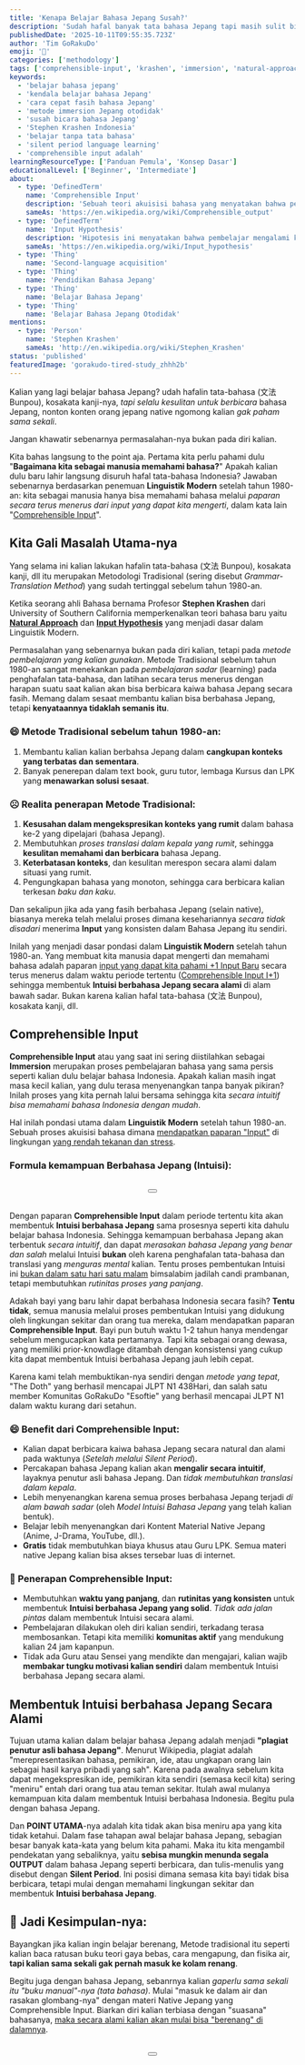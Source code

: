 ```yaml
---
title: 'Kenapa Belajar Bahasa Jepang Susah?'
description: 'Sudah hafal banyak tata bahasa Jepang tapi masih sulit bicara? Temukan alasan kenapa cara belajar tradisional sering gagal dan pelajari metode alami untuk bisa paham dan ngobrol lancar tanpa pusing menerjemahkan di kepala.'
publishedDate: '2025-10-11T09:55:35.723Z'
author: 'Tim GoRakuDo'
emoji: '🧐'
categories: ['methodology']
tags: ['comprehensible-input', 'krashen', 'immersion', 'natural-approach', 'belajar-bahasa-jepang']
keywords:
  - 'belajar bahasa jepang'
  - 'kendala belajar bahasa Jepang'
  - 'cara cepat fasih bahasa Jepang'
  - 'metode immersion Jepang otodidak'
  - 'susah bicara bahasa Jepang'
  - 'Stephen Krashen Indonesia'
  - 'belajar tanpa tata bahasa'
  - 'silent period language learning'
  - 'comprehensible input adalah'
learningResourceType: ['Panduan Pemula', 'Konsep Dasar']
educationalLevel: ['Beginner', 'Intermediate']
about:
  - type: 'DefinedTerm'
    name: 'Comprehensible Input'
    description: 'Sebuah teori akuisisi bahasa yang menyatakan bahwa pembelajar menguasai bahasa dengan memahami input bahasa target yang sedikit di atas tingkat kompetensi mereka saat ini (i+1).'
    sameAs: 'https://en.wikipedia.org/wiki/Comprehensible_output'
  - type: 'DefinedTerm'
    name: 'Input Hypothesis'
    description: 'Hipotesis ini menyatakan bahwa pembelajar mengalami kemajuan dalam pengetahuan bahasa mereka ketika mereka memahami masukan bahasa yang sedikit diatas daripada tingkat pemahaman mereka saat ini.'
    sameAs: 'https://en.wikipedia.org/wiki/Input_hypothesis'
  - type: 'Thing'
    name: 'Second-language acquisition'
  - type: 'Thing'
    name: 'Pendidikan Bahasa Jepang'
  - type: 'Thing'
    name: 'Belajar Bahasa Jepang'
  - type: 'Thing'
    name: 'Belajar Bahasa Jepang Otodidak'
mentions:
  - type: 'Person'
    name: 'Stephen Krashen'
    sameAs: 'http://en.wikipedia.org/wiki/Stephen_Krashen'
status: 'published'
featuredImage: 'gorakudo-tired-study_zhhh2b'
---
```


Kalian yang lagi belajar bahasa Jepang? udah hafalin tata-bahasa (文法 Bunpou), kosakata kanji-nya, *tapi selalu kesulitan untuk berbicara* bahasa Jepang, nonton konten orang jepang native ngomong kalian *gak paham sama sekali*. 

Jangan khawatir sebenarnya permasalahan-nya bukan pada diri kalian.

Kita bahas langsung to the point aja. Pertama kita perlu pahami dulu "**Bagaimana kita sebagai manusia memahami bahasa?**" Apakah kalian dulu baru lahir langsung disuruh hafal tata-bahasa Indonesia? Jawaban sebenarnya berdasarkan penemuan **Linguistik Modern** setelah tahun 1980-an: kita sebagai manusia hanya bisa memahami bahasa melalui *paparan secara terus menerus dari input yang dapat kita mengerti*, dalam kata lain "<u>Comprehensible Input</u>".

## Kita Gali Masalah Utama-nya

Yang selama ini kalian lakukan hafalin tata-bahasa (文法 Bunpou), kosakata kanji, dll itu merupakan Metodologi Tradisional (sering disebut *Grammar-Translation Method*) yang sudah tertinggal sebelum tahun 1980-an. 

Ketika seorang ahli Bahasa bernama Profesor **Stephen Krashen** dari University of Southern California memperkenalkan teori bahasa baru yaitu <u>**Natural Approach**</u> dan <u>**Input Hypothesis**</u> yang menjadi dasar dalam Linguistik Modern.

Permasalahan yang sebenarnya bukan pada diri kalian, tetapi pada *metode pembelajaran yang kalian gunakan*. Metode Tradisional sebelum tahun 1980-an sangat menekankan pada *pembelajaran sadar* (learning) pada penghafalan tata-bahasa, dan latihan secara terus menerus dengan harapan suatu saat kalian akan bisa berbicara kaiwa bahasa Jepang secara fasih. Memang dalam sesaat membantu kalian bisa berbahasa Jepang, tetapi **kenyataannya tidaklah semanis itu**.

### 😄 Metode Tradisional sebelum tahun 1980-an:

1. Membantu kalian kalian berbahsa Jepang dalam **cangkupan konteks yang terbatas dan sementara**.
2. Banyak penerepan dalam text book, guru tutor, lembaga Kursus dan LPK yang **menawarkan solusi sesaat**.

### ☹️ Realita penerapan Metode Tradisional:

1. **Kesusahan dalam mengekspresikan konteks yang rumit** dalam bahasa ke-2 yang dipelajari (bahasa Jepang).
2. Membutuhkan *proses translasi dalam kepala yang rumit*, sehingga **kesulitan memahami dan berbicara** bahasa Jepang.
3. **Keterbatasan konteks**, dan kesulitan merespon secara alami dalam situasi yang rumit.
4. Pengungkapan bahasa yang monoton, sehingga cara berbicara kalian terkesan *baku dan kaku*.

Dan sekalipun jika ada yang fasih berbahasa Jepang (selain native), biasanya mereka telah melalui proses dimana kesehariannya *secara tidak disadari* menerima **Input** yang konsisten dalam Bahasa Jepang itu sendiri. 

Inilah yang menjadi dasar pondasi dalam **Linguistik Modern** setelah tahun 1980-an. Yang membuat kita manusia dapat mengerti dan memahami bahasa adalah paparan <u>input yang dapat kita pahami +1 Input Baru</u> secara terus menerus dalam waktu periode tertentu (<u>Comprehensible Input I+1</u>) sehingga membentuk **Intuisi berbahasa Jepang secara alami** di alam bawah sadar. Bukan karena kalian hafal tata-bahasa (文法 Bunpou), kosakata kanji, dll.

## Comprehensible Input

**Comprehensible Input** atau yang saat ini sering diistilahkan sebagai **Immersion** merupakan proses pembelajaran bahasa yang sama persis seperti kalian dulu belajar bahasa Indonesia. Apakah kalian masih ingat masa kecil kalian, yang dulu terasa menyenangkan tanpa banyak pikiran? Inilah proses yang kita pernah lalui bersama sehingga kita *secara intuitif bisa memahami bahasa Indonesia dengan mudah*. 

Hal inilah pondasi utama dalam **Linguistik Modern** setelah tahun 1980-an. Sebuah proses akuisisi bahasa dimana <u>mendapatkan paparan "Input"</u> di lingkungan <u>yang rendah tekanan dan stress</u>. 

### Formula kemampuan Berbahasa Jepang (Intuisi):
<div style='margin: 2rem 0; text-align: center;'>
<CldImage 
  src='rumus-intuisi_lab7fs' 
  alt='Formula kemampuan Berbahasa Jepang (Intuisi ≈ [Comprehensible INPUT (i+1) × Waktu Paparan Bermakna] ÷ Filter Afektif)' 
  quality='auto' 
  width={512} 
  height={120}
  loading='eager'
/>
  <Button 
    text='Pembahasan Lebih Lanjut' 
    href='/panduan-lengkap-otodidak-bahasa-jepang#comprehensible-input'
    variant='primary'
    size='sm'
  />
</div>

Dengan paparan **Comprehensible Input** dalam periode tertentu kita akan membentuk **Intuisi berbahasa Jepang** sama prosesnya seperti kita dahulu belajar bahasa Indonesia. Sehingga kemampuan berbahasa Jepang akan terbentuk *secara intuitif*, dan dapat *merasakan bahasa Jepang yang benar dan salah* melalui Intuisi **bukan** oleh karena penghafalan tata-bahasa dan translasi yang *menguras mental* kalian. Tentu proses pembentukan Intuisi ini <u>bukan dalam satu hari satu malam</u> bimsalabim jadilah candi prambanan, tetapi membutuhkan *rutinitas proses yang panjang*. 

Adakah bayi yang baru lahir dapat berbahasa Indonesia secara fasih? **Tentu tidak**, semua manusia melalui proses pembentukan Intuisi yang didukung oleh lingkungan sekitar dan orang tua mereka, dalam mendapatkan paparan **Comprehensible Input**. Bayi pun butuh waktu 1-2 tahun hanya mendengar sebelum mengucapkan kata pertamanya. Tapi kita sebagai orang dewasa, yang memiliki prior-knowdlage ditambah dengan konsistensi yang cukup kita dapat membentuk Intuisi berbahasa Jepang jauh lebih cepat.

Karena kami telah membuktikan-nya sendiri dengan *metode yang tepat*, "The Doth" yang berhasil mencapai JLPT N1 438Hari, dan salah satu member Komunitas GoRakuDo "Esoftie" yang berhasil mencapai JLPT N1 dalam waktu kurang dari setahun.

### 😄 Benefit dari Comprehensible Input:

* Kalian dapat berbicara kaiwa bahasa Jepang secara natural dan alami pada waktunya (*Setelah melalui Silent Period*).
* Percakapan bahasa Jepang kalian akan **mengalir secara intuitif**, layaknya penutur asli bahasa Jepang. Dan *tidak membutuhkan translasi dalam kepala*.
* Lebih menyenangkan karena semua proses berbahasa Jepang terjadi *di alam bawah sadar* (oleh *Model Intuisi Bahasa Jepang* yang telah kalian bentuk).
* Belajar lebih menyenangkan dari Kontent Material Native Jepang (Anime, J-Drama, YouTube, dll.).
* **Gratis** tidak membutuhkan biaya khusus atau Guru LPK. Semua materi native Jepang kalian bisa akses tersebar luas di internet.

### 🤔 Penerapan Comprehensible Input:

* Membutuhkan **waktu yang panjang**, dan **rutinitas yang konsisten** untuk membentuk **Intuisi berbahasa Jepang yang solid**. *Tidak ada jalan pintas* dalam membentuk Intuisi secara alami.
* Pembelajaran dilakukan oleh diri kalian sendiri, terkadang terasa membosankan. Tetapi kita memiliki **komunitas aktif** yang mendukung kalian 24 jam kapanpun.
* Tidak ada Guru atau Sensei yang mendikte dan mengajari, kalian wajib **membakar tungku motivasi kalian sendiri** dalam membentuk Intuisi berbahasa Jepang secara alami.

## Membentuk Intuisi berbahasa Jepang Secara Alami

Tujuan utama kalian dalam belajar bahasa Jepang adalah menjadi **"plagiat penutur asli bahasa Jepang"**. Menurut Wikipedia, plagiat adalah "merepresentasikan bahasa, pemikiran, ide, atau ungkapan orang lain sebagai hasil karya pribadi yang sah". Karena pada awalnya sebelum kita dapat mengekspresikan ide, pemikiran kita sendiri (semasa kecil kita) sering "meniru" entah dari orang tua atau teman sekitar. Itulah awal mulanya kemampuan kita dalam membentuk Intuisi berbahasa Indonesia. Begitu pula dengan bahasa Jepang.

Dan **POINT UTAMA**-nya adalah kita tidak akan bisa meniru apa yang kita tidak ketahui. Dalam fase tahapan awal belajar bahasa Jepang, sebagian besar banyak kata-kata yang belum kita pahami. Maka itu kita mengambil pendekatan yang sebaliknya, yaitu **sebisa mungkin menunda segala OUTPUT** dalam bahasa Jepang seperti berbicara, dan tulis-menulis yang disebut dengan **Silent Period**. Ini posisi dimana semasa kita bayi tidak bisa berbicara, tetapi mulai dengan memahami lingkungan sekitar dan membentuk **Intuisi berbahasa Jepang**.

## 🌊 Jadi Kesimpulan-nya:
Bayangkan jika kalian ingin belajar berenang, Metode tradisional itu seperti kalian baca ratusan buku teori gaya bebas, cara mengapung, dan fisika air, **tapi kalian sama sekali gak pernah masuk ke kolam renang**.

Begitu juga dengan bahasa Jepang, sebanrnya kalian *gaperlu sama sekali itu "buku manual"-nya (tata bahasa)*. Mulai "masuk ke dalam air dan rasakan glombang-nya" dengan materi Native Jepang yang Comprehensible Input. Biarkan diri kalian terbiasa dengan "suasana" bahasanya, <u>maka secara alami kalian akan mulai bisa "berenang" di dalamnya</u>.

<div style='margin: 2rem 0; text-align: center;'>
  <Button 
    text='Baca Panduan Lengkap-nya' 
    href='/panduan-lengkap-otodidak-bahasa-jepang#phase1'
    variant='primary'
    size='sm'
  />
</div>